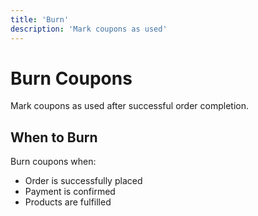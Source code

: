 ```yaml
---
title: 'Burn'
description: 'Mark coupons as used'
---
```


# Burn Coupons

Mark coupons as used after successful order completion.

## When to Burn

Burn coupons when:
- Order is successfully placed
- Payment is confirmed
- Products are fulfilled

